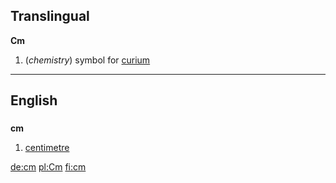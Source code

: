 ==Translingual==

'''Cm'''
#(''chemistry'') symbol for [[curium]]

----
==English==
==={{Abbreviation}}===
'''cm'''
#[[centimetre]]

[[de:cm]]
[[pl:Cm]]
[[fi:cm]]
